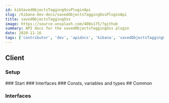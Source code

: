 ```yaml
---
id: kibSavedObjectsTaggingOssPluginApi
slug: /kibana-dev-docs/savedObjectsTaggingOssPluginApi
title: savedObjectsTaggingOss
image: https://source.unsplash.com/400x175/?github
summary: API docs for the savedObjectsTaggingOss plugin
date: 2020-11-16
tags: ['contributor', 'dev', 'apidocs', 'kibana', 'savedObjectsTaggingOss']
---
```



## Client

### Setup
<DocDefinitionList data={[savedObjectsTaggingOssObj.client.setup]}/>
### Start
<DocDefinitionList data={[savedObjectsTaggingOssObj.client.start]}/>
### Interfaces
<DocDefinitionList data={savedObjectsTaggingOssObj.client.interfaces}/>
### Consts, variables and types
<DocDefinitionList data={savedObjectsTaggingOssObj.client.misc}/>
## Common

### Interfaces
<DocDefinitionList data={savedObjectsTaggingOssObj.common.interfaces}/>
